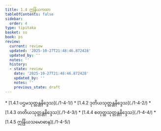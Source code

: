```yaml
---
title: 1.4 ဣန္ဒြိယကထာ
tableOfContents: false
sidebar:
  order: 4
type: tipitaka
basket: su
book: ps
review:
  current: review
  updated: '2025-10-27T21:48:46.872428'
  updated_by: ''
  notes: ''
  history:
  - state: review
    date: '2025-10-27T21:48:46.872428'
    updated_by: ''
    notes: ''
    previous_state: draft
---
```



<ReviewStatus review={frontmatter.review} showDetails={true} />

<HypothesisAnnotation frontmatter={frontmatter} />

<DynamicBreadcrumb />



<TableOfContents book="ps" section="1.4">
* [1.4.1 ပဌမသုတ္တန္တနိဒ္ဒေသ](./1-4-1/)
* [1.4.2 ဒုတိယသုတ္တန္တနိဒ္ဒေသ](./1-4-2/)
* [1.4.3 တတိယသုတ္တန္တနိဒ္ဒေသ](./1-4-3/)
* [1.4.4 စတုတ္ထသုတ္တန္တနိဒ္ဒေသ](./1-4-4/)
* [1.4.5 ဣန္ဒြိယသမောဓာန](./1-4-5/)
</TableOfContents>